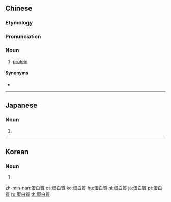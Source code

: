 {{also|蛋白质}}

==Chinese==
{{zh-forms|s=蛋白质|type=21}}

===Etymology===
{{wasei kango|蛋%白%質|たん%ぱく%しつ|protein}}

===Pronunciation===
{{zh-pron
|m=dànbái質
|c=daan6-2 baak6 zat1
|mn=tàn-pe̍k-chit/twv:tān-pe̍k-chit
|w=3de baq tseq
|cat=n
}}

===Noun===
{{zh-noun}}

# [[protein]]
#: {{zh-x|蛋白質 折疊|'''protein''' folding}}
#: {{zh-x|富含 蛋白質|rich in '''proteins'''}}

====Synonyms====
*{{zh-l|卵白質}}

{{zh-cat|Intermediate|Biochemistry}}

----

==Japanese==
{{ja-kanjitab|たん|はく|k2=ぱく|しつ|yomi=o}}

===Noun===
{{ja-noun|たんぱくしつ|タンパクしつ}}

# {{altspell|lang=ja|タンパク質}}

----

==Korean==
{{ko-hanjatab}}

===Noun===
{{ko-noun|hangeul=단백질|mr=tanbaekchil|y=tānpaykqcil}}

# {{hanja form of|단백질|[[protein]]}}

[[zh-min-nan:蛋白質]]
[[cs:蛋白質]]
[[ko:蛋白質]]
[[hu:蛋白質]]
[[nl:蛋白質]]
[[ja:蛋白質]]
[[pt:蛋白質]]
[[ru:蛋白質]]
[[th:蛋白質]]